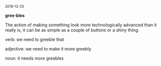 <small>2019-12-25</small>

**gree·bles**

The action of making something look more technologically advanced than it really is, it can be as simple as a couple of buttons or a shiny thing.

verb: we need to greeble that

adjective: we need to make it more greebly

noun: it needs more greebles
